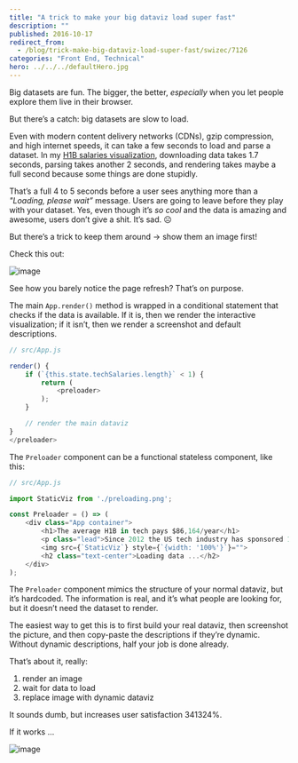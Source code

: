 ```yaml
---
title: "A trick to make your big dataviz load super fast"
description: ""
published: 2016-10-17
redirect_from:
  - /blog/trick-make-big-dataviz-load-super-fast/swizec/7126
categories: "Front End, Technical"
hero: ../../../defaultHero.jpg
---
```


Big datasets are fun. The bigger, the better, _especially_ when you let people explore them live in their browser.

But there’s a catch: big datasets are slow to load.

Even with modern content delivery networks (CDNs), gzip compression, and high internet speeds, it can take a few seconds to load and parse a dataset. In my [H1B salaries visualization](https://swizec.github.io/h1b-software-salaries/), downloading data takes 1.7 seconds, parsing takes another 2 seconds, and rendering takes maybe a full second because some things are done stupidly.

That’s a full 4 to 5 seconds before a user sees anything more than a _"Loading, please wait”_ message. Users are going to leave before they play with your dataset. Yes, even though it’s _so cool_ and the data is amazing and awesome, users don’t give a shit. It’s sad. ☹️

But there’s a trick to keep them around → show them an image first!

Check this out:

![image](./img/my70wtC.gif)

See how you barely notice the page refresh? That’s on purpose.

The main `App.render()` method is wrapped in a conditional statement that checks if the data is available. If it is, then we render the interactive visualization; if it isn’t, then we render a screenshot and default descriptions.

```javascript
// src/App.js

render() {
    if (`{this.state.techSalaries.length}` < 1) {
        return (
            <preloader>
        );
    }

    // render the main dataviz
}
</preloader>
```

The `Preloader` component can be a functional stateless component, like this:

```javascript
// src/App.js

import StaticViz from './preloading.png';

const Preloader = () => (
    <div class="App container">
        <h1>The average H1B in tech pays $86,164/year</h1>
        <p class="lead">Since 2012 the US tech industry has sponsored 176,075 H1B work visas. Most of them paid <b>$60,660 to $111,668</b> per year (1 standard deviation). <span>The best city for an H1B is <b>Kirkland, WA</b> with an average individual salary <b>$39,465 above local household median</b>. Median household salary is a good proxy for cost of living in an area.</span></p>
        <img src={`StaticViz`} style={`{width: '100%'}`}="">
        <h2 class="text-center">Loading data ...</h2>
    </div>
);
```

The `Preloader` component mimics the structure of your normal dataviz, but it’s hardcoded. The information is real, and it’s what people are looking for, but it doesn’t need the dataset to render.

The easiest way to get this is to first build your real dataviz, then screenshot the picture, and then copy-paste the descriptions if they’re dynamic. Without dynamic descriptions, half your job is done already.

That’s about it, really:

1.  render an image
2.  wait for data to load
3.  replace image with dynamic dataviz

It sounds dumb, but increases user satisfaction 341324%.

If it works …

![image](./img/media-jPAdK8Nfzzwt2-giphy.gif)